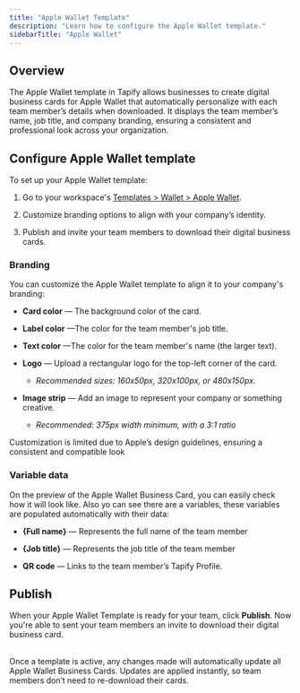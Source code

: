 ```yaml
---
title: "Apple Wallet Template"
description: "Learn how to configure the Apple Wallet template."
sidebarTitle: "Apple Wallet"
---
```


## Overview

The Apple Wallet template in Tapify allows businesses to create digital business cards for Apple Wallet that automatically personalize with each team member’s details when downloaded. It displays the team member’s name, job title, and company branding, ensuring a consistent and professional look across your organization.

## Configure Apple Wallet template

To set up your Apple Wallet template:

1. Go to your workspace's [Templates](https://tapify.app/templates/wallets)[ > Wallet > Apple Wallet](https://tapify.app/templates/wallets).

2. Customize branding options to align with your company’s identity.

3. Publish and invite your team members to download their digital business cards.

### Branding

You can customize the Apple Wallet template to align it to your company's branding:

* **Card color** — The background color of the card.

* **Label color** —The color for the team member's job title.

* **Text color** —The color for the team member's name (the larger text).

* **Logo** — Upload a rectangular logo for the top-left corner of the card.

  * *Recommended sizes: 160x50px, 320x100px, or 480x150px.*

* **Image strip** — Add an image to represent your company or something creative.

  * *Recommended: 375px width minimum, with a 3:1 ratio*

<Warning>
  Customization is limited due to Apple’s design guidelines, ensuring a consistent and compatible look
</Warning>

### Variable data

On the preview of the Apple Wallet Business Card, you can easily check how it will look like. Also yo can see there are a variables, these variables are populated automatically with their data:

* **\{Full name}** — Represents the full name of the team member

* **\{Job title}** — Represents the job title of the team member

* **QR code** — Links to the team member’s Tapify Profile.

## Publish

When your Apple Wallet Template is ready for your team, click **Publish**. Now you're able to sent your team members an invite to download their digital business card.

<br />

<Info>
  Once a template is active, any changes made will automatically update all Apple Wallet Business Cards. Updates are applied instantly, so team members don’t need to re-download their cards.
</Info>